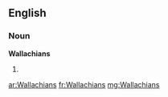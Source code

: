==English==

===Noun===
'''Wallachians'''

# {{plural of|[[Wallachian]]}}

[[ar:Wallachians]]
[[fr:Wallachians]]
[[mg:Wallachians]]